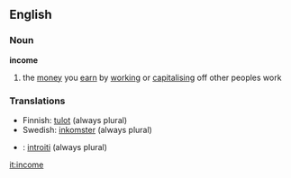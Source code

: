 ==English==
===Noun===
'''income'''
#the [[money]] you [[earn]] by [[work]]ing or [[capitalism|capitalising]] off other peoples work

===Translations===
*Finnish: [[tulot]] (always plural)
*Swedish: [[inkomster]] (always plural)
*{{it}}: [[introiti]] (always plural)

[[it:income]]